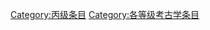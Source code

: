 {{catmore1|[[Wikipedia:考古学专题|Wikipedia:考古学专题]]}}
{{Articles by Quality| topic=考古学|project=考古学|format=TOC}}
{{Wikipedia category}}
{{emptycat}}
[[Category:丙级条目|Category:丙级条目]]
[[Category:各等级考古学条目|Category:各等级考古学条目]]